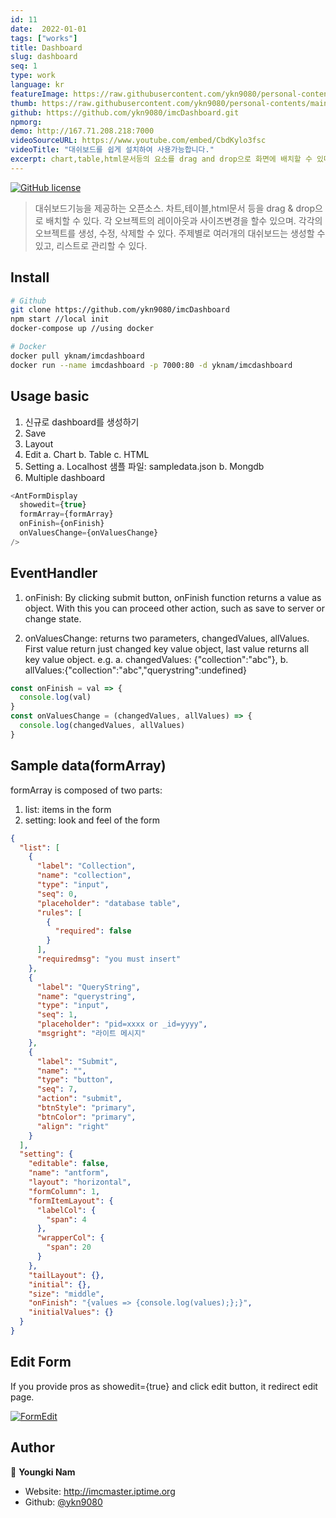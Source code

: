 ```yaml
---
id: 11
date:  2022-01-01
tags: ["works"]
title: Dashboard
slug: dashboard
seq: 1
type: work
language: kr
featureImage: https://raw.githubusercontent.com/ykn9080/personal-contents/main/images/work/dashboard_view.png
thumb: https://raw.githubusercontent.com/ykn9080/personal-contents/main/images/work/dashboard_view.png
github: https://github.com/ykn9080/imcDashboard.git
npmorg:
demo: http://167.71.208.218:7000
videoSourceURL: https://www.youtube.com/embed/CbdKylo3fsc
videoTitle: "대쉬보드를 쉽게 설치하여 사용가능합니다."
excerpt: chart,table,html문서등의 요소를 drag and drop으로 화면에 배치할 수 있다. 주제와 목적에 따라 복수의 dashboard를 생성하여 리스트로 관리한다. 필요에 따라 Easy chart, Easy table, html 등 다양한 모듈을 plugin으로 추가하여 사용할수있다.
---
```


[![GitHub license](https://img.shields.io/badge/license-MIT-blue.svg)](https://github.com/ykn9080/imcDashboard/LICENSE)

> 대쉬보드기능을 제공하는 오픈소스. 차트,테이블,html문서 등을 drag & drop으로 배치할 수 있다. 각 오브젝트의 레이아웃과 사이즈변경을 할수 있으며. 각각의 오브젝트를 생성, 수정, 삭제할 수 있다.
> 주제별로 여러개의 대쉬보드는 생성할 수 있고, 리스트로 관리할 수 있다.

## Install

```sh
# Github
git clone https://github.com/ykn9080/imcDashboard
npm start //local init
docker-compose up //using docker

# Docker
docker pull yknam/imcdashboard
docker run --name imcdashboard -p 7000:80 -d yknam/imcdashboard
```

## Usage basic

1. 신규로 dashboard를 생성하기
2. Save
3. Layout
4. Edit
   a. Chart
   b. Table
   c. HTML
5. Setting
   a. Localhost
   샘플 파일: sampledata.json
   b. Mongdb
6. Multiple dashboard

```javascript
<AntFormDisplay
  showedit={true}
  formArray={formArray}
  onFinish={onFinish}
  onValuesChange={onValuesChange}
/>
```

## EventHandler


1. onFinish: By clicking submit button, onFinish function returns a value as object.
   With this you can proceed other action, such as save to server or change state.
  
2. onValuesChange: returns two parameters, changedValues, allValues.
   First value return just changed key value object, last value returns all key value object.
   e.g.
   a. changedValues: {"collection":"abc"},
   b. allValues:{"collection":"abc","querystring":undefined}


```javascript
const onFinish = val => {
  console.log(val)
}
const onValuesChange = (changedValues, allValues) => {
  console.log(changedValues, allValues)
}
```

## Sample data(formArray)

formArray is composed of two parts:

1. list: items in the form
2. setting: look and feel of the form

```json
{
  "list": [
    {
      "label": "Collection",
      "name": "collection",
      "type": "input",
      "seq": 0,
      "placeholder": "database table",
      "rules": [
        {
          "required": false
        }
      ],
      "requiredmsg": "you must insert"
    },
    {
      "label": "QueryString",
      "name": "querystring",
      "type": "input",
      "seq": 1,
      "placeholder": "pid=xxxx or _id=yyyy",
      "msgright": "라이트 메시지"
    },
    {
      "label": "Submit",
      "name": "",
      "type": "button",
      "seq": 7,
      "action": "submit",
      "btnStyle": "primary",
      "btnColor": "primary",
      "align": "right"
    }
  ],
  "setting": {
    "editable": false,
    "name": "antform",
    "layout": "horizontal",
    "formColumn": 1,
    "formItemLayout": {
      "labelCol": {
        "span": 4
      },
      "wrapperCol": {
        "span": 20
      }
    },
    "tailLayout": {},
    "initial": {},
    "size": "middle",
    "onFinish": "{values => {console.log(values);};}",
    "initialValues": {}
  }
}
```

## Edit Form

If you provide pros as showedit={true} and click edit button, it redirect edit page.

[![FormEdit](https://i.ibb.co/ZhgW0SR/Imcformedit-small.png)](https://www.youtube.com/watch?v=_Fgp1g39Dc8 "Everything Is AWESOME")

## Author

👤 **Youngki Nam**

- Website: http://imcmaster.iptime.org
- Github: [@ykn9080](https://github.com/ykn9080)

